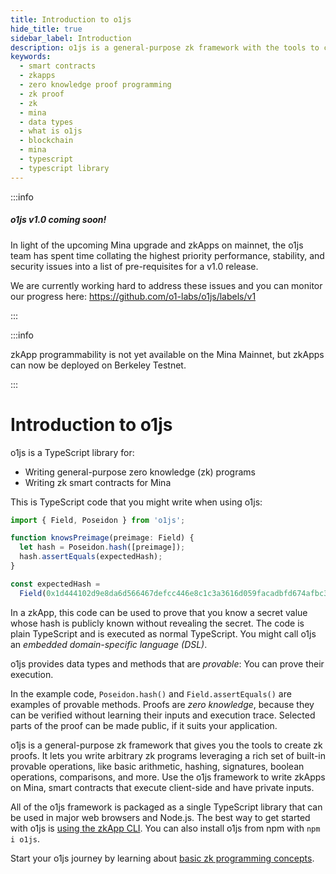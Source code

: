 ```yaml
---
title: Introduction to o1js
hide_title: true
sidebar_label: Introduction
description: o1js is a general-purpose zk framework with the tools to create zk proofs. o1js is a TypeScript library for writing general-purpose zk programs and writing zk smart contracts for Mina.
keywords:
  - smart contracts
  - zkapps
  - zero knowledge proof programming
  - zk proof
  - zk
  - mina
  - data types
  - what is o1js
  - blockchain
  - mina
  - typescript
  - typescript library
---
```


:::info
<h5><b>o1js v1.0 coming soon!</b></h5>

In light of the upcoming Mina upgrade and zkApps on mainnet, the o1js team has spent time collating the highest priority performance, stability, and security issues into a list of pre-requisites for a v1.0 release.

We are currently working hard to address these issues and you can monitor our progress here: https://github.com/o1-labs/o1js/labels/v1

:::

:::info

zkApp programmability is not yet available on the Mina Mainnet, but zkApps can now be deployed on Berkeley Testnet.

:::

# Introduction to o1js

o1js is a TypeScript library for:

- Writing general-purpose zero knowledge (zk) programs
- Writing zk smart contracts for Mina

This is TypeScript code that you might write when using o1js:

```ts
import { Field, Poseidon } from 'o1js';

function knowsPreimage(preimage: Field) {
  let hash = Poseidon.hash([preimage]);
  hash.assertEquals(expectedHash);
}

const expectedHash =
  Field(0x1d444102d9e8da6d566467defcc446e8c1c3a3616d059facadbfd674afbc37ecn);
```

In a zkApp, this code can be used to prove that you know a secret value whose hash is publicly known without revealing the secret.
The code is plain TypeScript and is executed as normal TypeScript. You might call o1js an _embedded domain-specific language (DSL)_.

o1js provides data types and methods that are _provable_: You can prove their execution.

In the example code, `Poseidon.hash()` and `Field.assertEquals()` are examples of provable methods. Proofs are _zero knowledge_, because they can be verified without learning their inputs and execution trace. Selected parts of the proof can be made public, if it suits your application.

o1js is a general-purpose zk framework that gives you the tools to create zk proofs. It lets you write arbitrary zk programs leveraging a rich set of built-in provable operations, like basic arithmetic, hashing, signatures, boolean operations, comparisons, and more. Use the o1js framework to write zkApps on Mina, smart contracts that execute client-side and have private inputs.

All of the o1js framework is packaged as a single TypeScript library that can be used in major web browsers and Node.js. The best way to get started with o1js is [using the zkApp CLI](./how-to-write-a-zkapp). You can also install o1js from npm with `npm i o1js`.

Start your o1js journey by learning about [basic zk programming concepts](./o1js/basic-concepts).
